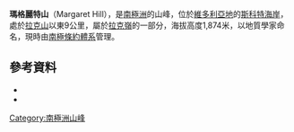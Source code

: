 {{coord|78|12|S|162|55|E|source:GNIS|display=title}}

'''瑪格麗特山'''（Margaret Hill），是[[南極洲|南極洲]]的山峰，位於[[維多利亞地|維多利亞地]]的[[斯科特海岸|斯科特海岸]]，處於[[拉克山|拉克山]]以東9公里，屬於[[拉克嶺|拉克嶺]]的一部分，海拔高度1,874米，以地質學家命名，現時由[[南極條約體系|南極條約體系]]管理。

==參考資料==
*{{cite gnis | type = antarid | id = 17600| name = Margaret Hill | accessdate = 2013-08-05}}
*{{usgs-gazetteer|id=17600}}

{{DEFAULTSORT:Margaret Hill}}
[[Category:南極洲山峰|Category:南極洲山峰]]


{{ScottCoast-geo-stub}}